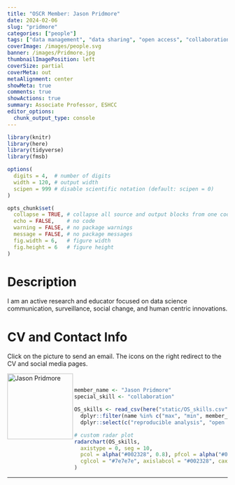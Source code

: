 ```yaml
---
title: "OSCR Member: Jason Pridmore"
date: 2024-02-06
slug: "pridmore"
categories: ["people"]
tags: ["data management", "data sharing", "open access", "collaboration", "school-eshcc"] # top 3 categories + unique + school
coverImage: /images/people.svg
banner: /images/Pridmore.jpg
thumbnailImagePosition: left
coverSize: partial
coverMeta: out
metaAlignment: center
showMeta: true
comments: true
showActions: true
summary: Associate Professor, ESHCC
editor_options: 
  chunk_output_type: console
---
```


```r

library(knitr)
library(here)
library(tidyverse)
library(fmsb)

options(
  digits = 4,  # number of digits
  width = 120, # output width
  scipen = 999 # disable scientific notation (default: scipen = 0)
)

opts_chunk$set(
  collapse = TRUE, # collapse all source and output blocks from one code chunk into a single block
  echo = FALSE,    # no code
  warning = FALSE, # no package warnings
  message = FALSE, # no package messages
  fig.width = 6,   # figure width
  fig.height = 6   # figure height
)

```

# Description

I am an active research and educator focused on data science communication, surveillance, social change, and human centric innovations.
 
# CV and Contact Info

Click on the picture to send an email. The icons on the right redirect to the CV and social media pages.

<!-- EMAIL -->
<p>
  <a href="mailto:pridmore@eshcc.eur.nl">
  <img border="0" alt="Jason Pridmore" src="/images/Pridmore.jpg" width="150" height="150" align="left">
  </a>
</p>

<!-- CV -->
<p align="center">
  <a href="https://liveeur-my.sharepoint.com/:b:/g/personal/53328jpr_eur_nl/EZk_ifAqn8lDrXHrYuQr4wEBODbzUJOxKRdTXaovsASWYg?e=7MjVCd" class="fa fa-file fa-2x" style="color:#00B969;">
  </a>
</p>

<!-- LINKEDIN -->
<p align="center">
  <a href="https://www.linkedin.com/in/jason-pridmore/" class="fa fa-linkedin fa-2x" style="color:#000000;">
  </a>
</p>

<!-- ORCID -->
<p align="center">
  <a href="https://orcid.org/0000-0001-9159-8623" class="ai ai-orcid fa-2x" style="color:#000000;">
  </a>
</p>

<BR>

<!-- # Expertise -->

```r

member_name <- "Jason Pridmore"
special_skill <- "collaboration"

OS_skills <- read_csv(here("static/OS_skills.csv")) %>%
  dplyr::filter(name %in% c("max", "min", member_name)) %>%
  dplyr::select(c("reproducible analysis", "open source software", "open access", "data management", all_of(special_skill), "data sharing", "preregistration"))

# custom radar plot
radarchart(OS_skills,
  axistype = 0, seg = 10,
  pcol = alpha("#002328", 0.8), pfcol = alpha("#00B969", 0.6), plwd = 4, centerzero = TRUE, # polygon
  cglcol = "#7e7e7e", axislabcol = "#002328", caxislabels = seq(0, 10, 2), cglwd = 0.8 # grid
)

```

***


